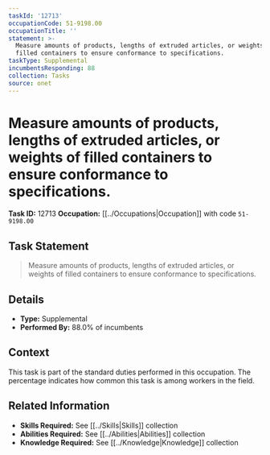 ```yaml
---
taskId: '12713'
occupationCode: 51-9198.00
occupationTitle: ''
statement: >-
  Measure amounts of products, lengths of extruded articles, or weights of
  filled containers to ensure conformance to specifications.
taskType: Supplemental
incumbentsResponding: 88
collection: Tasks
source: onet
---
```

# Measure amounts of products, lengths of extruded articles, or weights of filled containers to ensure conformance to specifications.

**Task ID:** 12713
**Occupation:** [[../Occupations|Occupation]] with code `51-9198.00`

## Task Statement

> Measure amounts of products, lengths of extruded articles, or weights of filled containers to ensure conformance to specifications.

## Details

- **Type:** Supplemental
- **Performed By:** 88.0% of incumbents

## Context

This task is part of the standard duties performed in this occupation. The percentage indicates how common this task is among workers in the field.

## Related Information

- **Skills Required:** See [[../Skills|Skills]] collection
- **Abilities Required:** See [[../Abilities|Abilities]] collection
- **Knowledge Required:** See [[../Knowledge|Knowledge]] collection
